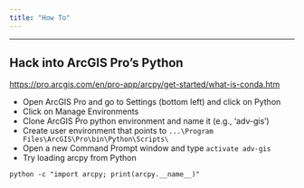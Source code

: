 ```yaml
---
title: "How To"
---
```


***

## Hack into ArcGIS Pro's Python
[https://pro.arcgis.com/en/pro-app/arcpy/get-started/what-is-conda.htm](https://pro.arcgis.com/en/pro-app/arcpy/get-started/what-is-conda.htm)

- Open ArcGIS Pro and go to Settings (bottom left) and click on Python
- Click on Manage Environments
- Clone ArcGIS Pro python environment and name it (e.g., 'adv-gis')
- Create user environment that points to `...\Program Files\ArcGIS\Pro\bin\Python\Scripts\`
- Open a new Command Prompt window and type `activate adv-gis`
- Try loading arcpy from Python

```shell
python -c "import arcpy; print(arcpy.__name__)"
```
